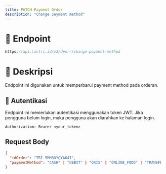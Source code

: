 ```yaml
---
title: PATCH Payment Order
description: "Change payment method"
---
```


# 🔗 Endpoint

```ts
https://api.tantri.id/v2/deorr/change-payment-method
```

# 📖 Deskripsi

Endpoint ini digunakan untuk memperbarui payment method pada orderan.

## 🔑 Autentikasi

Endpoint ini memerlukan autentikasi menggunakan token JWT. Jika pengguna belum login, maka pengguna akan diarahkan ke halaman login.

```http
Authorization: Bearer <your_token>
```

## Request Body

```json
{
  "idOrder": "TRI-5MMB8YQYA64I",
  "paymentMethod": "CASH" | "DEBIT" | "QRIS" | "ONLINE_FOOD" | "TRANSFER_MANUAL"
}
```

